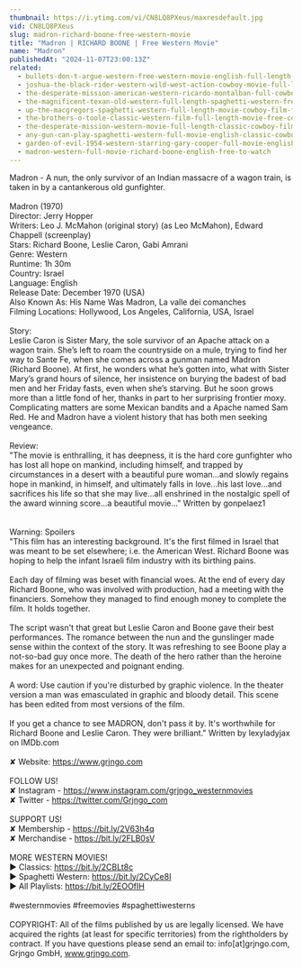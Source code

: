 ```yaml
---
thumbnail: https://i.ytimg.com/vi/CN8LQ8PXeus/maxresdefault.jpg
vid: CN8LQ8PXeus
slug: madron-richard-boone-free-western-movie
title: "Madron | RICHARD BOONE | Free Western Movie"
name: "Madron"
publishedAt: "2024-11-07T23:00:13Z"
related:
  - bullets-don-t-argue-western-free-western-movie-english-full-length-feature-film
  - joshua-the-black-rider-western-wild-west-action-cowboy-movie-full-length-civil-war
  - the-desperate-mission-american-western-ricardo-montalban-full-cowboy-movie
  - the-magnificent-texan-old-western-full-length-spaghetti-western-free-youtube-movie
  - up-the-macgregors-spaghetti-western-full-length-movie-cowboy-film-free-western-movie
  - the-brothers-o-toole-classic-western-film-full-length-movie-free-cowboy-movie-wild-west
  - the-desperate-mission-western-movie-full-length-classic-cowboy-film-english-watchfree
  - any-gun-can-play-spaghetti-western-full-movie-english-classic-cowboy-film-free-full-westerns
  - garden-of-evil-1954-western-starring-gary-cooper-full-movie-english-full-free-western-movies
  - madron-western-full-movie-richard-boone-english-free-to-watch
---
```


Madron - A nun, the only survivor of an Indian massacre of a wagon train, is taken in by a cantankerous old gunfighter. <br />
<br />
Madron (1970)<br />
Director: Jerry Hopper<br />
Writers: Leo J. McMahon (original story) (as Leo McMahon), Edward Chappell (screenplay)<br />
Stars: Richard Boone, Leslie Caron, Gabi Amrani<br />
Genre: Western<br />
Runtime: 1h 30m<br />
Country: Israel<br />
Language: English<br />
Release Date: December 1970 (USA)<br />
Also Known As: His Name Was Madron, La valle dei comanches<br />
Filming Locations: Hollywood, Los Angeles, California, USA, Israel<br />
<br />
Story: <br />
Leslie Caron is Sister Mary, the sole survivor of an Apache attack on a wagon train. She’s left to roam the countryside on a mule, trying to find her way to Sante Fe, when she comes across a gunman named Madron (Richard Boone). At first, he wonders what he’s gotten into, what with Sister Mary’s grand hours of silence, her insistence on burying the badest of bad men and her Friday fasts, even when she’s starving. But he soon grows more than a little fond of her, thanks in part to her surprising frontier moxy. Complicating matters are some Mexican bandits and a Apache named Sam Red. He and Madron have a violent history that has both men seeking vengeance. <br />
<br />
Review: <br />
"The movie is enthralling, it has deepness, it is the hard core gunfighter who has lost all hope on mankind, including himself, and trapped by circumstances in a desert with a beautiful pure woman...and slowly regains hope in mankind, in himself, and ultimately falls in love...his last love...and sacrifices his life so that she may live...all enshrined in the nostalgic spell of the award winning score...a beautiful movie..." Written by gonpelaez1<br />
<br />
<br />
Warning: Spoilers<br />
"This film has an interesting background. It's the first filmed in Israel that was meant to be set elsewhere; i.e. the American West. Richard Boone was hoping to help the infant Israeli film industry with its birthing pains.<br />
<br />
Each day of filming was beset with financial woes. At the end of every day Richard Boone, who was involved with production, had a meeting with the financiers. Somehow they managed to find enough money to complete the film. It holds together.<br />
<br />
The script wasn't that great but Leslie Caron and Boone gave their best performances. The romance between the nun and the gunslinger made sense within the context of the story. It was refreshing to see Boone play a not-so-bad guy once more. The death of the hero rather than the heroine makes for an unexpected and poignant ending.<br />
<br />
A word: Use caution if you're disturbed by graphic violence. In the theater version a man was emasculated in graphic and bloody detail. This scene has been edited from most versions of the film.<br />
<br />
If you get a chance to see MADRON, don't pass it by. It's worthwhile for Richard Boone and Leslie Caron. They were brilliant." Written by lexyladyjax on IMDb.com<br />
<br />
✘ Website: https://www.grjngo.com<br />
<br />
FOLLOW US!<br />
✘ Instagram - https://www.instagram.com/grjngo_westernmovies<br />
✘ Twitter - https://twitter.com/Grjngo_com<br />
<br />
SUPPORT US!<br />
✘ Membership - https://bit.ly/2V63h4q<br />
✘ Merchandise - https://bit.ly/2FLB0sV<br />
<br />
MORE WESTERN MOVIES! <br />
► Classics: https://bit.ly/2CBLt8c <br />
► Spaghetti Western: https://bit.ly/2CyCe8I <br />
► All Playlists: https://bit.ly/2EOOfIH <br />
<br />
#westernmovies #freemovies #spaghettiwesterns<br />
<br />
COPYRIGHT: All of the films published by us are legally licensed. We have acquired the rights (at least for specific territories) from the rightholders by contract. If you have questions please send an email to: info[at]grjngo.com, Grjngo GmbH, www.grjngo.com.